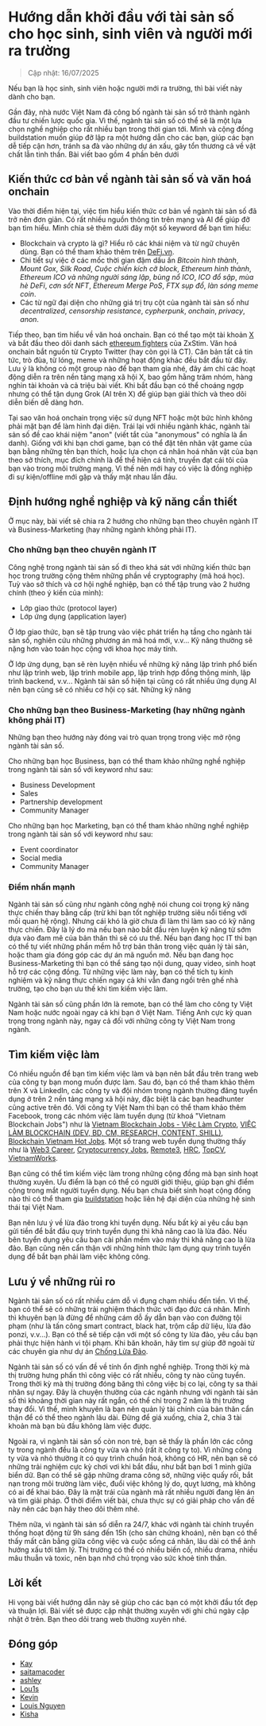 # Hướng dẫn khởi đầu với tài sản số cho học sinh, sinh viên và người mới ra trường

> Cập nhật: 16/07/2025

Nếu bạn là học sinh, sinh viên hoặc người mới ra trường, thì bài viết này dành cho bạn.

Gần đây, nhà nước Việt Nam đã công bố ngành tài sản số trở thành ngành đầu tư chiến lược quốc gia. Vì thế, ngành tài sản số có thể sẽ là một lựa chọn nghề nghiệp cho rất nhiều bạn trong thời gian tới. Mình và cộng đồng buildstation muốn giúp đỡ lập ra một hướng dẫn cho các bạn, giúp các bạn dễ tiếp cận hơn, tránh sa đà vào những dự án xấu, gây tổn thương cả về vật chất lẫn tinh thần. Bài viết bao gồm 4 phần bên dưới

## Kiến thức cơ bản về ngành tài sản số và văn hoá onchain

Vào thời điểm hiện tại, việc tìm hiểu kiến thức cơ bản về ngành tài sản số đã trở nên đơn giản. Có rất nhiều nguồn thông tin trên mạng và AI để giúp đỡ bạn tìm hiểu. Mình chia sẻ thêm dưới đây một số keyword để bạn tìm hiểu:
  - Blockchain và crypto là gì? Hiểu rõ các khái niệm và từ ngữ chuyên dùng. Bạn có thể tham khảo thêm trên [DeFi.vn](https://defi.vn). 
  - Chi tiết sự việc ở các mốc thời gian đậm dấu ấn *Bitcoin hình thành*, *Mount Gox*, *Silk Road*, *Cuộc chiến kích cỡ block*, *Ethereum hình thành*, *Ethereum ICO và những người sáng lập*, *bùng nổ ICO*, *ICO đổ sập*, *mùa hè DeFi*, *cơn sốt NFT*, *Ethereum Merge PoS*, *FTX sụp đổ*, *làn sóng meme coin*.
  - Các từ ngữ đại diện cho những giá trị trụ cột của ngành tài sản số như *decentralized*, *censorship resistance*, *cypherpunk*, *onchain*, *privacy*, *anon*.

Tiếp theo, bạn tìm hiểu về văn hoá onchain. Bạn có thể tạo một tài khoản [X](https://x.com) và bắt đầu theo dõi danh sách [ethereum fighters](https://x.com/i/lists/1937378896758075778) của ZxStim. Văn hoá onchain bắt nguồn từ Crypto Twitter (hay còn gọi là CT). Căn bản tất cả tin tức, trò đùa, từ lóng, meme và những hoạt động khác đều bắt đầu từ đây. Lưu ý là không có một group nào để bạn tham gia nhé, đây ám chỉ các hoạt động diễn ra trên nền tảng mạng xã hội X, bao gồm hằng trăm nhóm, hàng nghìn tài khoản và cả triệu bài viết. Khi bắt đầu bạn có thể choáng ngợp nhưng có thể tận dụng Grok (AI trên X) để giúp bạn giải thích và theo dõi diễn biến dễ dàng hơn.

Tại sao văn hoá onchain trọng việc sử dụng NFT hoặc một bức hình không phải mặt bạn để làm hình đại diện. Trái lại với nhiều ngành khác, ngành tài sản số đề cao khái niệm "anon" (viết tắt của "anonymous" có nghĩa là ẩn danh). Giống với khi bạn chơi game, bạn có thể đặt tên nhân vật game của bạn bằng những tên bạn thích, hoặc lựa chọn cá nhân hoá nhân vật của bạn theo sở thích, mục đích chính là để thể hiện cá tính, truyền đạt cái tôi của bạn vào trong môi trường mạng. Vì thế nên mới hay có việc là đồng nghiệp đi sự kiện/offline mới gặp và thấy mặt nhau lần đầu.

## Định hướng nghề nghiệp và kỹ năng cần thiết

Ở mục này, bài viết sẽ chia ra 2 hướng cho những bạn theo chuyên ngành IT và Business-Marketing (hay những ngành không phải IT).

### Cho những bạn theo chuyên ngành IT

Công nghệ trong ngành tài sản số đi theo khá sát với những kiến thức bạn học trong trường cộng thêm những phần về cryptography (mã hoá học). Tuỳ vào sở thích và cơ hội nghề nghiệp, bạn có thể tập trung vào 2 hướng chính (theo ý kiến của mình):
- Lớp giao thức (protocol layer)
- Lớp ứng dụng (application layer)

Ở lớp giao thức, bạn sẽ tập trung vào việc phát triển hạ tầng cho ngành tài sản số, nghiên cứu những phương án mã hoá mới, v.v... Kỹ năng  thường sẽ nặng hơn vào toán học cộng với khoa học máy tính.

Ở lớp ứng dụng, bạn sẽ rèn luyện nhiều về những kỹ năng lập trình phổ biến như lập trình web, lập trình mobile app, lập trình hợp đồng thông minh, lập trình backend, v.v... Ngành tài sản số hiện tại cũng có rất nhiều ứng dụng AI nên bạn cũng sẽ có nhiều cơ hội cọ sát. Những kỹ năng 

### Cho những bạn theo Business-Marketing (hay những ngành không phải IT)

Những bạn theo hướng này đóng vai trò quan trọng trong việc mở rộng ngành tài sản số. 

Cho những bạn học Business, bạn có thể tham khảo những nghề nghiệp trong ngành tài sản số với keyword như sau:
- Business Development
- Sales
- Partnership development
- Community Manager

Cho những bạn học Marketing, bạn có thể tham khảo những nghề nghiệp trong ngành tài sản số với keyword như sau:
- Event coordinator
- Social media
- Community Manager

### Điểm nhấn mạnh

Ngành tài sản số cũng như ngành công nghệ nói chung coi trọng kỹ năng thực chiến thay bằng cấp (trừ khi bạn tốt nghiệp trường siêu nổi tiếng với mối quan hệ rộng). Nhưng cái khó là giờ chưa đi làm thì làm sao có kỹ năng thực chiến. Đây là lý do mà nếu bạn nào bắt đầu rèn luyện kỹ năng từ sớm dựa vào đam mê của bản thân thì sẽ có ưu thế. Nếu bạn đang học IT thì bạn có thể tự viết những phần mềm hỗ trợ bản thân trong việc quản lý tài sản, hoặc tham gia đóng góp các dự án mã nguồn mở. Nếu bạn đang học Business-Marketing thì bạn có thể sáng tạo nội dung, quay video, sinh hoạt hỗ trợ các cộng đồng. Từ những việc làm này, bạn có thể tích tụ kinh nghiệm và kỹ năng thực chiến ngay cả khi vẫn đang ngồi trên ghế nhà trường, tạo cho bạn ưu thế khi tìm kiếm việc làm.

Ngành tài sản số cũng phần lớn là remote, bạn có thể làm cho công ty Việt Nam hoặc nước ngoài ngay cả khi bạn ở Việt Nam. Tiếng Anh cực kỳ quan trọng trong ngành này, ngay cả đối với những công ty Việt Nam trong ngành.

## Tìm kiếm việc làm

Có nhiều nguồn để bạn tìm kiếm việc làm và bạn nên bắt đầu trên trang web của công ty bạn mong muốn được làm. Sau đó, bạn có thể tham khảo thêm trên X và LinkedIn, các công ty và đội nhóm trong ngành thường đăng tuyển dụng ở trên 2 nền tảng mạng xã hội này, đặc biệt là các bạn headhunter cũng active trên đó. Với công ty Việt Nam thì bạn có thể tham khảo thêm Facebook, trong các nhóm việc làm tuyển dụng (từ khoá "Vietnam Blockchain Jobs") như là [Vietnam Blockchain Jobs - Việc Làm Crypto](https://www.facebook.com/groups/147821434000942), [VIỆC LÀM BLOCKCHAIN (DEV, BD, CM, RESEARCH, CONTENT, SHILL)](https://www.facebook.com/groups/skcblockchainhr/), [Blockchain Vietnam Hot Jobs](https://www.facebook.com/groups/blockchainvietnamclub/). Một số trang web tuyển dụng thường thấy như là [Web3 Career](https://web3.career/), [Cryptocurrency Jobs](https://cryptocurrencyjobs.co/web3/), [Remote3](https://www.remote3.co/), [HRC](https://hrc.com.vn), [TopCV](https://www.topcv.vn/), [VietnamWorks](https://www.vietnamworks.com/).

Bạn cũng có thể tìm kiếm việc làm trong những cộng đồng mà bạn sinh hoạt thường xuyên. Ưu điểm là bạn có thể có người giới thiệu, giúp bạn ghi điểm cộng trong mắt người tuyển dụng. Nếu bạn chưa biết sinh hoạt cộng đồng nào thì có thể tham gia [buildstation](https://buildstation.org) hoặc liên hệ đại diện của những hệ sinh thái tại Việt Nam.

Bạn nên lưu ý về lừa đảo trong khi tuyển dụng. Nếu bất kỳ ai yêu cầu bạn gửi tiền để bắt đầu quy trình tuyển dụng thì khả năng cao là lừa đảo. Nếu bên tuyển dụng yêu cầu bạn cài phần mềm vào máy thì khả năng cao là lừa đảo. Bạn cũng nên cẩn thận với những hình thức lạm dụng quy trình tuyển dụng để bắt bạn phải làm việc không công.

## Lưu ý về những rủi ro

Ngành tài sản số có rất nhiều cám dỗ vì đụng chạm nhiều đến tiền. Vì thế, bạn có thể sẽ có những trải nghiệm thách thức với đạo đức cá nhân. Mình thì khuyên bạn là đừng để những cám dỗ ấy dẫn bạn vào con đường tội phạm (như là tấn công smart contract, black hat, trộm cắp dữ liệu, lừa đảo ponzi, v.v...). Bạn có thể sẽ tiếp cận với một số công ty lừa đảo, yêu cầu bạn phải thực hiện hành vi tội phạm. Khi băn khoăn, hãy tìm sự giúp đỡ ngoài từ các chuyên gia như dự án [Chống Lừa Đảo](https://chongluadao.vn). 

Ngành tài sản số có vấn đề về tính ổn định nghề nghiệp. Trong thời kỳ mà thị trường hưng phấn thì công việc có rất nhiều, công ty nào cũng tuyển. Trong thời kỳ mà thị trường đóng băng thì công việc bị co lại, công ty sa thải nhân sự ngay. Đây là chuyện thường của các ngành nhưng với ngành tài sản số thì khoảng thời gian này rất ngắn, có thể chỉ trong 2 năm là thị trường thay đổi. Vì thế, mình khuyên là bạn nên quản lý tài chính của bản thân cẩn thận để có thể theo ngành lâu dài. Đừng để giá xuống, chia 2, chia 3 tài khoản mà bạn bù đầu không làm việc được.

Ngoài ra, vì ngành tài sản số còn non trẻ, bạn sẽ thấy là phần lớn các công ty trong ngành đều là công ty vừa và nhỏ (rất ít công ty to). Vì những công ty vừa và nhỏ thường ít có quy trình chuẩn hoá, không có HR, nên bạn sẽ có những trải nghiệm cực kỳ chơi vơi khi bắt đầu, như bắt bạn bơi 1 mình giữa biển dữ. Bạn có thể sẽ gặp những drama công sở, những việc quấy rối, bắt nạn trong môi trường làm việc, đuổi việc không lý do, quỵt lương, mà không có ai để khai báo. Đây là mặt trái của ngành mà rất nhiều người đang lên án và tìm giải pháp. Ở thời điểm viết bài, chưa thực sự có giải pháp cho vấn đề này nên các bạn hãy theo dõi thêm nhé.

Thêm nữa, vì ngành tài sản số diễn ra 24/7, khác với ngành tài chính truyền thống hoạt động từ 9h sáng đến 15h (cho sàn chứng khoán), nên bạn có thể thấy mất cân bằng giữa công việc và cuộc sống cá nhân, lâu dài có thể ảnh hưởng xấu tới tâm lý. Thị trường có thể có nhiều biến cố, nhiều drama, nhiều mâu thuẫn và toxic, nên bạn nhớ chú trọng vào sức khoẻ tinh thần.

## Lời kết

Hi vọng bài viết hướng dẫn này sẽ giúp cho các bạn có một khởi đầu tốt đẹp và thuận lợi. Bài viết sẽ được cập nhật thường xuyên với ghi chú ngày cập nhật ở trên. Bạn theo dõi trang web thường xuyên nhé.

## Đóng góp
- [Kay](https://x.com/kay_x64)
- [saitamacoder](https://x.com/SaitamaCoder_VN)
- [ashley](https://x.com/ashleyngxxxn)
- [Lou1s](https://x.com/lou1sgudboiz)
- [Kevin](https://x.com/kevintrn25)
- [Louis Nguyen](https://x.com/louiskhaing)
- [Kisha](https://x.com/0x_kisha)